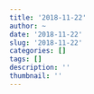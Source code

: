 ```yaml
---
title: '2018-11-22'
author: ~
date: '2018-11-22'
slug: '2018-11-22'
categories: []
tags: []
description: ''
thumbnail: ''
---
```

